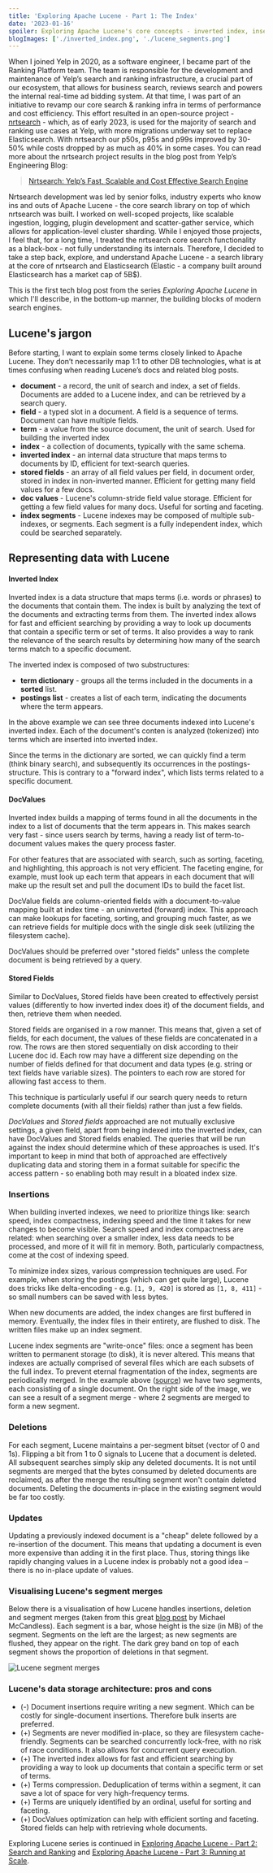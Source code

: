 ```yaml
---
title: 'Exploring Apache Lucene - Part 1: The Index'
date: '2023-01-16'
spoiler: Exploring Apache Lucene's core concepts - inverted index, insertions and deletions.
blogImages: ['./inverted_index.png', './lucene_segments.png']
---
```


When I joined Yelp in 2020, as a software engineer, I became part of the Ranking Platform team. The team is responsible for the development and maintenance of Yelp’s search and ranking infrastructure, a crucial part of our ecosystem, that allows for business search, reviews search and powers the internal real-time ad bidding system. At that time, I was part of an initiative to revamp our core search & ranking infra in terms of performance and cost efficiency. This effort resulted in an open-source project - [nrtsearch](https://github.com/Yelp/nrtsearch) - which, as of early 2023, is used for the majority of search and ranking use cases at Yelp, with more migrations underway set to replace Elasticsearch. With nrtsearch our p50s, p95s and p99s improved by 30-50% while costs dropped by as much as 40% in some cases. You can read more about the nrtsearch project results in the blog post from Yelp’s Engineering Blog:

> [Nrtsearch: Yelp’s Fast, Scalable and Cost Effective Search Engine](https://engineeringblog.yelp.com/2021/09/nrtsearch-yelps-fast-scalable-and-cost-effective-search-engine.html)

Nrtsearch development was led by senior folks, industry experts who know ins and outs of Apache Lucene - the core search library on top of which nrtsearch was built. I worked on well-scoped projects, like scalable ingestion, logging, plugin development and scatter-gather service, which allows for application-level cluster sharding. While I enjoyed those projects, I feel that, for a long time, I treated the nrtsearch core search functionality as a black-box - not fully understanding its internals. Therefore, I decided to take a step back, explore, and understand Apache Lucene - a search library at the core of nrtsearch and Elasticsearch (Elastic - a company built around Elasticsearch has a market cap of 5B$).

This is the first tech blog post from the series _Exploring Apache Lucene_ in which I'll describe, in the bottom-up manner, the building blocks of modern search engines.

## Lucene's jargon

Before starting, I want to explain some terms closely linked to Apache Lucene. They don’t necessarily map 1:1 to other DB technologies, what is at times confusing when reading Lucene’s docs and related blog posts.

- **document** - a record, the unit of search and index, a set of fields. Documents are added to a Lucene index, and can be retrieved by a search query.
- **field** - a typed slot in a document. A field is a sequence of terms. Document can have multiple fields.
- **term** - a value from the source document, the unit of search. Used for building the inverted index
- **index** - a collection of documents, typically with the same schema.
- **inverted index** - an internal data structure that maps terms to documents by ID, efficient for text-search queries.
- **stored fields** - an array of all field values per field, in document order, stored in index in non-inverted manner. Efficient for getting many field values for a few docs.
- **doc values** - Lucene's column-stride field value storage. Efficient for getting a few field values for many docs. Useful for sorting and faceting.
- **index segments** - Lucene indexes may be composed of multiple sub-indexes, or segments. Each segment is a fully independent index, which could be searched separately.

## Representing data with Lucene

#### Inverted Index

Inverted index is a data structure that maps terms (i.e. words or phrases) to the documents that contain them. The index is built by analyzing the text of the documents and extracting terms from them. The inverted index allows for fast and efficient searching by providing a way to look up documents that contain a specific term or set of terms. It also provides a way to rank the relevance of the search results by determining how many of the search terms match to a specific document.

The inverted index is composed of two substructures:

- **term dictionary** - groups all the terms included in the documents in a **sorted** list.
- **postings list** - creates a list of each term, indicating the documents where the term appears.

<ImageComponent
  image={props.frontmatter.blogImages[0]}
  alt="Apache Lucene Inverted Index"
/>

In the above example we can see three documents indexed into Lucene's inverted index. Each of the document's conten is analyzed (tokenized) into terms which are inserted into inverted index.

Since the terms in the dictionary are sorted, we can quickly find a term (think binary search), and subsequently its occurrences in the postings-structure. This is contrary to a "forward index", which lists terms related to a specific document.

#### DocValues

Inverted index builds a mapping of terms found in all the documents in the index to a list of documents that the term appears in. This makes search very fast - since users search by terms, having a ready list of term-to-document values makes the query process faster.

For other features that are associated with search, such as sorting, faceting, and highlighting, this approach is not very efficient. The faceting engine, for example, must look up each term that appears in each document that will make up the result set and pull the document IDs to build the facet list.

DocValue fields are column-oriented fields with a document-to-value mapping built at index time - an uninverted (forward) index. This approach can make lookups for faceting, sorting, and grouping much faster, as we can retrieve fields for multiple docs with the single disk seek (utilizing the filesystem cache).

DocValues should be preferred over "stored fields" unless the complete document is being retrieved by a query.

#### Stored Fields

Similar to DocValues, Stored fields have been created to effectively persist values (differently to how inverted index does it) of the document fields, and then, retrieve them when needed.

Stored fields are organised in a row manner. This means that, given a set of fields, for each document, the values of these fields are concatenated in a row. The rows are then stored sequentially on disk according to their Lucene doc id. Each row may have a different size depending on the number of fields defined for that document and data types (e.g. string or text fields have variable sizes). The pointers to each row are stored for allowing fast access to them.

This technique is particularly useful if our search query needs to return complete documents (with all their fields) rather than just a few fields.

_DocValues_ and _Stored fields_ approached are not mutually exclusive settings, a given field, apart from being indexed into the inverted index, can have DocValues and Stored fields enabled. The queries that will be run against the index should determine which of these approaches is used. It's important to keep in mind that both of approached are effectively duplicating data and storing them in a format suitable for specific the access pattern - so enabling both may result in a bloated index size.

### Insertions

When building inverted indexes, we need to prioritize things like: search speed, index compactness, indexing speed and the time it takes for new changes to become visible. Search speed and index compactness are related: when searching over a smaller index, less data needs to be processed, and more of it will fit in memory. Both, particularly compactness, come at the cost of indexing speed.

To minimize index sizes, various compression techniques are used. For example, when storing the postings (which can get quite large), Lucene does tricks like delta-encoding - e.g. `[1, 9, 420]` is stored as `[1, 8, 411]` - so small numbers can be saved with less bytes.

When new documents are added, the index changes are first buffered in memory. Eventually, the index files in their entirety, are flushed to disk. The written files make up an index segment.

<ImageComponent
  image={props.frontmatter.blogImages[1]}
  alt="Apache Lucene Segment Merges"
/>

Lucene index segments are "write-once" files: once a segment has been written to permanent storage (to disk), it is never altered. This means that indexes are actually comprised of several files which are each subsets of the full index. To prevent eternal fragmentation of the index, segments are periodically merged. In the example above ([source](https://speakerdeck.com/elasticsearch/what-is-in-a-lucene-index?slide=11)) we have two segments, each consisting of a single document. On the right side of the image, we can see a result of a segment merge - where 2 segments are merged to form a new segment.

### Deletions

For each segment, Lucene maintains a per-segment bitset (vector of 0 and 1s). Flipping a bit from 1 to 0 signals to Lucene that a document is deleted. All subsequent searches simply skip any deleted documents. It is not until segments are merged that the bytes consumed by deleted documents are reclaimed, as after the merge the resulting segment won't contain deleted documents. Deleting the documents in-place in the existing segment would be far too costly.

### Updates

Updating a previously indexed document is a "cheap" delete followed by a re-insertion of the document. This means that updating a document is even more expensive than adding it in the first place. Thus, storing things like rapidly changing values in a Lucene index is probably not a good idea – there is no in-place update of values.

### Visualising Lucene's segment merges

Below there is a visualisation of how Lucene handles insertions, deletion and segment merges (taken from this great [blog post](https://blog.mikemccandless.com/2011/02/visualizing-lucenes-segment-merges.html) by Michael McCandless). Each segment is a bar, whose height is the size (in MB) of the segment. Segments on the left are the largest; as new segments are flushed, they appear on the right. The dark grey band on top of each segment shows the proportion of deletions in that segment.

![Lucene segment merges](./segment_merges.gif)

### Lucene's data storage architecture: pros and cons

- (-) Document insertions require writing a new segment. Which can be costly for single-document insertions. Therefore bulk inserts are preferred.
- (+) Segments are never modified in-place, so they are filesystem cache-friendly. Segments can be searched concurrently lock-free, with no risk of race conditions. It also allows for concurrent query execution.
- (+) The inverted index allows for fast and efficient searching by providing a way to look up documents that contain a specific term or set of terms.
- (+) Terms compression. Deduplication of terms within a segment, it can save a lot of space for very high-frequency terms.
- (+) Terms are uniquely identified by an ordinal, useful for sorting and faceting.
- (+) DocValues optimization can help with efficient sorting and faceting. Stored fields can help with retrieving whole documents.

Exploring Lucene series is continued in [Exploring Apache Lucene - Part 2: Search and Ranking](/tech-blog/exploring-apache-lucene-search-and-ranking/) and [Exploring Apache Lucene - Part 3: Running at Scale](/tech-blog/exploring-apache-lucene-scale/).
